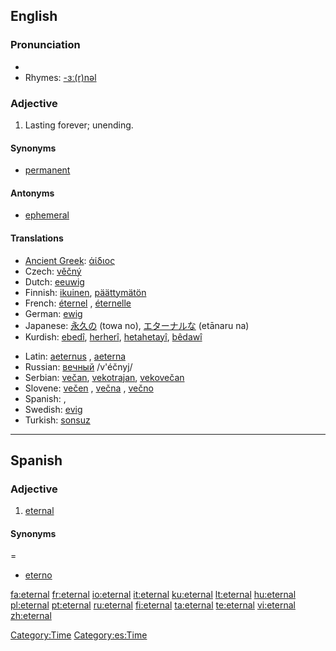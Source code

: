 ==English==

===Pronunciation===
* {{audio|en-us-eternal.ogg|Audio (US)}}
* Rhymes: [[Rhymes:English:-ɜː(r)nəl|-ɜː(r)nəl]]

===Adjective===
{{en-adj|-}}

# Lasting forever; unending.

====Synonyms====
* [[permanent]]

====Antonyms====
* [[ephemeral]]

====Translations====
{{trans-top|lasting forever}}
* [[Ancient Greek]]: [[άίδιος]]
* Czech: [[věčný]] {{m}}
* Dutch: [[eeuwig]]
* Finnish: [[ikuinen]], [[päättymätön]]
* French: [[éternel]] {{m}}, [[éternelle]] {{f}}
* German: [[ewig]]
* Japanese: [[永久]]の (towa no), [[エターナル]]な (etānaru na)
* Kurdish: [[ebedî]], [[herherî]], [[hetahetayî]], [[bêdawî]]
{{trans-mid}}
* Latin: [[aeternus]] {{m}}, [[aeterna]] {{f}}
* Russian: [[вечный]] /v'éčnyj/
* Serbian: [[večan]], [[vekotrajan]], [[vekovečan]]
* Slovene: [[večen]] {{m}}, [[večna]] {{f}}, [[večno]] {{n}}
* Spanish: {{t|es|eterno}}, {{t|es|eternal}}
* Swedish: [[evig]]
* Turkish: [[sonsuz]]
{{trans-bottom}}

[[Category:Time]]

----

==Spanish==

===Adjective===
{{es-adj}}

# [[#English|eternal]]

====Synonyms=====
*[[eterno]]

[[Category:es:Time]]

[[fa:eternal]]
[[fr:eternal]]
[[io:eternal]]
[[it:eternal]]
[[ku:eternal]]
[[lt:eternal]]
[[hu:eternal]]
[[pl:eternal]]
[[pt:eternal]]
[[ru:eternal]]
[[fi:eternal]]
[[ta:eternal]]
[[te:eternal]]
[[vi:eternal]]
[[zh:eternal]]